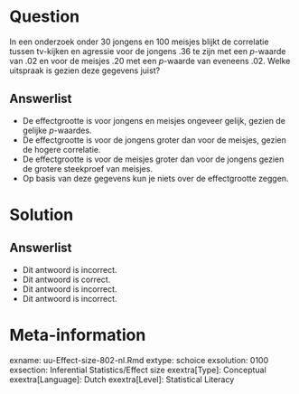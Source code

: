 Question
========
  
In een onderzoek onder 30 jongens en 100 meisjes blijkt de correlatie tussen tv-kijken en agressie voor de jongens .36 te zijn met een $p$-waarde van .02 en voor de meisjes .20 met een $p$-waarde van eveneens .02. Welke uitspraak is gezien deze gegevens juist?
  
Answerlist
----------
* De effectgrootte is voor jongens en meisjes ongeveer gelijk, gezien de gelijke $p$-waardes.
* De effectgrootte is voor de jongens groter dan voor de meisjes, gezien de hogere correlatie.
* De effectgrootte is voor de meisjes groter dan voor de jongens gezien de grotere steekproef van meisjes.
* Op basis van deze gegevens kun je niets over de effectgrootte zeggen.


Solution
========
  


Answerlist
----------

* Dit antwoord is incorrect.
* Dit antwoord is correct.
* Dit antwoord is incorrect.
* Dit antwoord is incorrect.


Meta-information
================
exname: uu-Effect-size-802-nl.Rmd
extype: schoice
exsolution: 0100
exsection: Inferential Statistics/Effect size
exextra[Type]: Conceptual
exextra[Language]: Dutch
exextra[Level]: Statistical Literacy